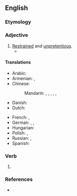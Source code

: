 ==English==

===Etymology===
{{prefix|en|under|stated}}

===Adjective===
{{en-adj}}

# [[restrained|Restrained]] and [[unpretentious]].
#* {{quote-journal|en|year=1961|month=January|title=The latest in Continental electric multiple-units and their operation|journal=Trains Illustrated|page=47|text=In contrast to the ETR220's '''understated''' green and grey livery, the Swedish train's livery is startling "Paprika" red with white stripes.}}

====Translations====
{{trans-top|restrained and unpretentious}}
* Arabic: {{t-needed|ar}}
* Armenian: {{t+|hy|զուսպ}}, {{t+|hy|անհավակնոտ}}
* Chinese:
*: Mandarin: {{t|cmn|[[低調]][[的]]}}, {{t|cmn|[[低调]][[的]]|tr=dīdiào de}}, {{t|cmn|[[樸素]][[的]]}}, {{t|cmn|[[朴素]][[的]]|tr=pǔsù de}}, {{t|cmn|[[簡樸]][[的]]}}, {{t|cmn|[[简朴]][[的]]|tr=jiǎnpǔ de}}
* Danish: {{t|da|nedtonet}}
* Dutch: {{t|nl|niet overdreven}}
{{trans-mid}}
* French: {{t+|fr|réfréné}}, {{t|fr|sans prétention}}
* German: {{t|de|unaufdringlich}}, {{t+|de|unauffällig}}, {{t+|de|subtil}}
* Hungarian: {{t+|hu|visszafogott}}
* Polish: {{t+|pl|skromny}}, {{t+|pl|bezpretensjonalny}}
* Russian: {{t+|ru|скромный}}, {{t+|ru|аскетичный}}
* Spanish: {{t-needed|es}}
{{trans-bottom}}

===Verb===
{{head|en|verb form}}

# {{en-past of|understate}}

===References===
* {{R:Lexico}}